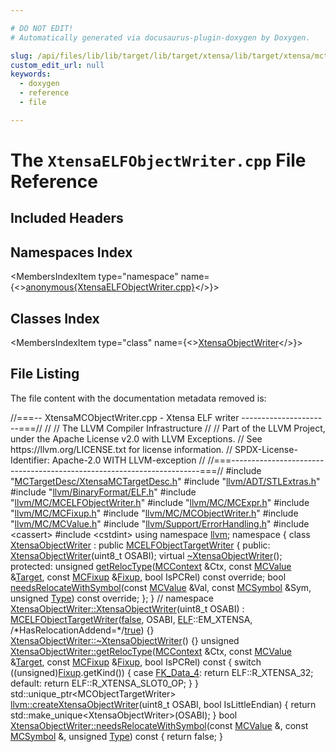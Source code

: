 ```yaml
---

# DO NOT EDIT!
# Automatically generated via docusaurus-plugin-doxygen by Doxygen.

slug: /api/files/lib/lib/target/lib/target/xtensa/lib/target/xtensa/mctargetdesc/xtensaelfobjectwriter-cpp
custom_edit_url: null
keywords:
  - doxygen
  - reference
  - file

---
```





# The `XtensaELFObjectWriter.cpp` File Reference

<DoxygenPage pluginConfig={pluginConfig}>



## Included Headers

<IncludesList>
<IncludesListItem
  filePath="MCTargetDesc/XtensaMCTargetDesc.h"
  permalink="/docs/api/files/lib/lib/target/lib/target/xtensa/lib/target/xtensa/mctargetdesc/xtensamctargetdesc-h"
  isLocal="true" />
<IncludesListItem
  filePath="llvm/ADT/STLExtras.h"
  permalink="/docs/api/files/include/include/llvm/include/llvm/adt/stlextras-h"
  isLocal="true" />
<IncludesListItem
  filePath="llvm/BinaryFormat/ELF.h"
  permalink="/docs/api/files/include/include/llvm/include/llvm/binaryformat/elf-h"
  isLocal="true" />
<IncludesListItem
  filePath="llvm/MC/MCELFObjectWriter.h"
  permalink="/docs/api/files/include/include/llvm/include/llvm/mc/mcelfobjectwriter-h"
  isLocal="true" />
<IncludesListItem
  filePath="llvm/MC/MCExpr.h"
  permalink="/docs/api/files/include/include/llvm/include/llvm/mc/mcexpr-h"
  isLocal="true" />
<IncludesListItem
  filePath="llvm/MC/MCFixup.h"
  permalink="/docs/api/files/include/include/llvm/include/llvm/mc/mcfixup-h"
  isLocal="true" />
<IncludesListItem
  filePath="llvm/MC/MCObjectWriter.h"
  permalink="/docs/api/files/include/include/llvm/include/llvm/mc/mcobjectwriter-h"
  isLocal="true" />
<IncludesListItem
  filePath="llvm/MC/MCValue.h"
  permalink="/docs/api/files/include/include/llvm/include/llvm/mc/mcvalue-h"
  isLocal="true" />
<IncludesListItem
  filePath="llvm/Support/ErrorHandling.h"
  permalink="/docs/api/files/include/include/llvm/include/llvm/support/errorhandling-h"
  isLocal="true" />
<IncludesListItem
  filePath="cassert"
  permalink=""
  isLocal="false" />
<IncludesListItem
  filePath="cstdint"
  permalink=""
  isLocal="false" />
</IncludesList>

## Namespaces Index

<MembersIndex>

<MembersIndexItem
  type="namespace"
  name={<><a href="/docs/api/namespaces/anonymous-xtensaelfobjectwriter-cpp-">anonymous&#123;XtensaELFObjectWriter.cpp&#125;</a></>}>
</MembersIndexItem>

</MembersIndex>

## Classes Index

<MembersIndex>

<MembersIndexItem
  type="class"
  name={<><a href="/docs/api/classes/anonymous-namespace-xtensaelfobjectwriter-cpp-/xtensaobjectwriter">XtensaObjectWriter</a></>}>
</MembersIndexItem>

</MembersIndex>


## File Listing

The file content with the documentation metadata removed is:

<ProgramListing>

<Link id="l00001" /><CodeLine lineNumber="1"><span class="doxyHighlightComment">//===-- XtensaMCObjectWriter.cpp - Xtensa ELF writer ----------------------===//</span></CodeLine>
<Link id="l00002" /><CodeLine lineNumber="2"><span class="doxyHighlightComment">//</span></CodeLine>
<Link id="l00003" /><CodeLine lineNumber="3"><span class="doxyHighlightComment">//                     The LLVM Compiler Infrastructure</span></CodeLine>
<Link id="l00004" /><CodeLine lineNumber="4"><span class="doxyHighlightComment">//</span></CodeLine>
<Link id="l00005" /><CodeLine lineNumber="5"><span class="doxyHighlightComment">// Part of the LLVM Project, under the Apache License v2.0 with LLVM Exceptions.</span></CodeLine>
<Link id="l00006" /><CodeLine lineNumber="6"><span class="doxyHighlightComment">// See https://llvm.org/LICENSE.txt for license information.</span></CodeLine>
<Link id="l00007" /><CodeLine lineNumber="7"><span class="doxyHighlightComment">// SPDX-License-Identifier: Apache-2.0 WITH LLVM-exception</span></CodeLine>
<Link id="l00008" /><CodeLine lineNumber="8"><span class="doxyHighlightComment">//</span></CodeLine>
<Link id="l00009" /><CodeLine lineNumber="9"><span class="doxyHighlightComment">//===----------------------------------------------------------------------===//</span></CodeLine>
<Link id="l00010" /><CodeLine lineNumber="10"></CodeLine>
<Link id="l00011" /><CodeLine lineNumber="11"><span class="doxyHighlightPreprocessor">#include &quot;<a href="/docs/api/files/lib/lib/target/lib/target/xtensa/lib/target/xtensa/mctargetdesc/xtensamctargetdesc-h">MCTargetDesc/XtensaMCTargetDesc.h</a>&quot;</span></CodeLine>
<Link id="l00012" /><CodeLine lineNumber="12"><span class="doxyHighlightPreprocessor">#include &quot;<a href="/docs/api/files/include/include/llvm/include/llvm/adt/stlextras-h">llvm/ADT/STLExtras.h</a>&quot;</span></CodeLine>
<Link id="l00013" /><CodeLine lineNumber="13"><span class="doxyHighlightPreprocessor">#include &quot;<a href="/docs/api/files/include/include/llvm/include/llvm/binaryformat/elf-h">llvm/BinaryFormat/ELF.h</a>&quot;</span></CodeLine>
<Link id="l00014" /><CodeLine lineNumber="14"><span class="doxyHighlightPreprocessor">#include &quot;<a href="/docs/api/files/include/include/llvm/include/llvm/mc/mcelfobjectwriter-h">llvm/MC/MCELFObjectWriter.h</a>&quot;</span></CodeLine>
<Link id="l00015" /><CodeLine lineNumber="15"><span class="doxyHighlightPreprocessor">#include &quot;<a href="/docs/api/files/include/include/llvm/include/llvm/mc/mcexpr-h">llvm/MC/MCExpr.h</a>&quot;</span></CodeLine>
<Link id="l00016" /><CodeLine lineNumber="16"><span class="doxyHighlightPreprocessor">#include &quot;<a href="/docs/api/files/include/include/llvm/include/llvm/mc/mcfixup-h">llvm/MC/MCFixup.h</a>&quot;</span></CodeLine>
<Link id="l00017" /><CodeLine lineNumber="17"><span class="doxyHighlightPreprocessor">#include &quot;<a href="/docs/api/files/include/include/llvm/include/llvm/mc/mcobjectwriter-h">llvm/MC/MCObjectWriter.h</a>&quot;</span></CodeLine>
<Link id="l00018" /><CodeLine lineNumber="18"><span class="doxyHighlightPreprocessor">#include &quot;<a href="/docs/api/files/include/include/llvm/include/llvm/mc/mcvalue-h">llvm/MC/MCValue.h</a>&quot;</span></CodeLine>
<Link id="l00019" /><CodeLine lineNumber="19"><span class="doxyHighlightPreprocessor">#include &quot;<a href="/docs/api/files/include/include/llvm/include/llvm/support/errorhandling-h">llvm/Support/ErrorHandling.h</a>&quot;</span></CodeLine>
<Link id="l00020" /><CodeLine lineNumber="20"><span class="doxyHighlightPreprocessor">#include &lt;cassert&gt;</span></CodeLine>
<Link id="l00021" /><CodeLine lineNumber="21"><span class="doxyHighlightPreprocessor">#include &lt;cstdint&gt;</span></CodeLine>
<Link id="l00022" /><CodeLine lineNumber="22"></CodeLine>
<Link id="l00023" /><CodeLine lineNumber="23"><span class="doxyHighlightKeyword">using namespace </span><span class="doxyHighlight"><a href="/docs/api/namespaces/llvm">llvm</a>;</span></CodeLine>
<Link id="l00024" /><CodeLine lineNumber="24"></CodeLine>
<Link id="l00025" /><CodeLine lineNumber="25" lineLink="/docs/api/namespaces/anonymous-xtensaelfobjectwriter-cpp-"><span class="doxyHighlightKeyword">namespace </span><span class="doxyHighlight">&#123;</span></CodeLine>
<Link id="l00026" /><CodeLine lineNumber="26" lineLink="/docs/api/classes/anonymous-namespace-xtensaelfobjectwriter-cpp-/xtensaobjectwriter"><span class="doxyHighlightKeyword">class </span><span class="doxyHighlight"><a href="/docs/api/classes/anonymous-namespace-xtensaelfobjectwriter-cpp-/xtensaobjectwriter/#a27efb67b78e1b86fc08ffdd0eeff507c">XtensaObjectWriter</a> : </span><span class="doxyHighlightKeyword">public</span><span class="doxyHighlight"> <a href="/docs/api/classes/llvm/mcelfobjecttargetwriter/#ae6c6e76c9d8e0c912542fe4f8375e8ce">MCELFObjectTargetWriter</a> &#123;</span></CodeLine>
<Link id="l00027" /><CodeLine lineNumber="27"><span class="doxyHighlightKeyword">public</span><span class="doxyHighlight">:</span></CodeLine>
<Link id="l00028" /><CodeLine lineNumber="28"><span class="doxyHighlight">  <a href="/docs/api/classes/anonymous-namespace-xtensaelfobjectwriter-cpp-/xtensaobjectwriter/#a27efb67b78e1b86fc08ffdd0eeff507c">XtensaObjectWriter</a>(uint8&#95;t OSABI);</span></CodeLine>
<Link id="l00029" /><CodeLine lineNumber="29"></CodeLine>
<Link id="l00030" /><CodeLine lineNumber="30"><span class="doxyHighlight">  </span><span class="doxyHighlightKeyword">virtual</span><span class="doxyHighlight"> <a href="/docs/api/classes/anonymous-namespace-xtensaelfobjectwriter-cpp-/xtensaobjectwriter/#a27efb67b78e1b86fc08ffdd0eeff507c">~XtensaObjectWriter</a>();</span></CodeLine>
<Link id="l00031" /><CodeLine lineNumber="31"></CodeLine>
<Link id="l00032" /><CodeLine lineNumber="32"><span class="doxyHighlightKeyword">protected</span><span class="doxyHighlight">:</span></CodeLine>
<Link id="l00033" /><CodeLine lineNumber="33"><span class="doxyHighlight">  </span><span class="doxyHighlightKeywordType">unsigned</span><span class="doxyHighlight"> <a href="/docs/api/classes/anonymous-namespace-xtensaelfobjectwriter-cpp-/xtensaobjectwriter/#a7495dc8aba72084e4e7c900c1426949f">getRelocType</a>(<a href="/docs/api/classes/llvm/mccontext">MCContext</a> &amp;Ctx, </span><span class="doxyHighlightKeyword">const</span><span class="doxyHighlight"> <a href="/docs/api/classes/llvm/mcvalue">MCValue</a> &amp;<a href="/docs/api/classes/llvm/target">Target</a>,</span></CodeLine>
<Link id="l00034" /><CodeLine lineNumber="34"><span class="doxyHighlight">                        </span><span class="doxyHighlightKeyword">const</span><span class="doxyHighlight"> <a href="/docs/api/classes/llvm/mcfixup">MCFixup</a> &amp;<a href="/docs/api/files/lib/lib/target/lib/target/powerpc/ppctlsdynamiccall-cpp/#a4a235aedca5bbfc39934045b6cbf9c70">Fixup</a>, </span><span class="doxyHighlightKeywordType">bool</span><span class="doxyHighlight"> IsPCRel) </span><span class="doxyHighlightKeyword">const override</span><span class="doxyHighlight">;</span></CodeLine>
<Link id="l00035" /><CodeLine lineNumber="35"><span class="doxyHighlight">  </span><span class="doxyHighlightKeywordType">bool</span><span class="doxyHighlight"> <a href="/docs/api/classes/anonymous-namespace-xtensaelfobjectwriter-cpp-/xtensaobjectwriter/#a3e68833b9c8103b8ce6f425a62d402de">needsRelocateWithSymbol</a>(</span><span class="doxyHighlightKeyword">const</span><span class="doxyHighlight"> <a href="/docs/api/classes/llvm/mcvalue">MCValue</a> &amp;Val, </span><span class="doxyHighlightKeyword">const</span><span class="doxyHighlight"> <a href="/docs/api/classes/llvm/mcsymbol">MCSymbol</a> &amp;Sym,</span></CodeLine>
<Link id="l00036" /><CodeLine lineNumber="36"><span class="doxyHighlight">                               </span><span class="doxyHighlightKeywordType">unsigned</span><span class="doxyHighlight"> <a href="/docs/api/classes/llvm/type">Type</a>) </span><span class="doxyHighlightKeyword">const override</span><span class="doxyHighlight">;</span></CodeLine>
<Link id="l00037" /><CodeLine lineNumber="37"><span class="doxyHighlight">&#125;;</span></CodeLine>
<Link id="l00038" /><CodeLine lineNumber="38"><span class="doxyHighlight">&#125; </span><span class="doxyHighlightComment">// namespace</span></CodeLine>
<Link id="l00039" /><CodeLine lineNumber="39"></CodeLine>
<Link id="l00040" /><CodeLine lineNumber="40" lineLink="/docs/api/classes/anonymous-namespace-xtensaelfobjectwriter-cpp-/xtensaobjectwriter/#a27efb67b78e1b86fc08ffdd0eeff507c"><span class="doxyHighlight"><a href="/docs/api/classes/anonymous-namespace-xtensaelfobjectwriter-cpp-/xtensaobjectwriter/#a27efb67b78e1b86fc08ffdd0eeff507c">XtensaObjectWriter::XtensaObjectWriter</a>(uint8&#95;t OSABI)</span></CodeLine>
<Link id="l00041" /><CodeLine lineNumber="41"><span class="doxyHighlight">    : <a href="/docs/api/classes/llvm/mcelfobjecttargetwriter/#ae6c6e76c9d8e0c912542fe4f8375e8ce">MCELFObjectTargetWriter</a>(<a href="/docs/api/namespaces/false">false</a>, OSABI, <a href="/docs/api/namespaces/llvm/elf">ELF</a>::EM&#95;XTENSA,</span></CodeLine>
<Link id="l00042" /><CodeLine lineNumber="42"><span class="doxyHighlight">                              </span><span class="doxyHighlightComment">/&#42;HasRelocationAddend=&#42;/</span><span class="doxyHighlight"><a href="/docs/api/files/lib/lib/analysis/basicaliasanalysis-cpp/#af6d5cafbdfc5313e65d990120021a3ec">true</a>) &#123;&#125;</span></CodeLine>
<Link id="l00043" /><CodeLine lineNumber="43"></CodeLine>
<Link id="l00044" /><CodeLine lineNumber="44" lineLink="/docs/api/classes/anonymous-namespace-xtensaelfobjectwriter-cpp-/xtensaobjectwriter/#a085d7d9ce8b6c4ccd94ce97e3a3daf57"><span class="doxyHighlight"><a href="/docs/api/classes/anonymous-namespace-xtensaelfobjectwriter-cpp-/xtensaobjectwriter/#a085d7d9ce8b6c4ccd94ce97e3a3daf57">XtensaObjectWriter::~XtensaObjectWriter</a>() &#123;&#125;</span></CodeLine>
<Link id="l00045" /><CodeLine lineNumber="45"></CodeLine>
<Link id="l00046" /><CodeLine lineNumber="46" lineLink="/docs/api/classes/anonymous-namespace-xtensaelfobjectwriter-cpp-/xtensaobjectwriter/#a7495dc8aba72084e4e7c900c1426949f"><span class="doxyHighlightKeywordType">unsigned</span><span class="doxyHighlight"> <a href="/docs/api/classes/anonymous-namespace-xtensaelfobjectwriter-cpp-/xtensaobjectwriter/#a7495dc8aba72084e4e7c900c1426949f">XtensaObjectWriter::getRelocType</a>(<a href="/docs/api/classes/llvm/mccontext">MCContext</a> &amp;Ctx, </span><span class="doxyHighlightKeyword">const</span><span class="doxyHighlight"> <a href="/docs/api/classes/llvm/mcvalue">MCValue</a> &amp;<a href="/docs/api/classes/llvm/target">Target</a>,</span></CodeLine>
<Link id="l00047" /><CodeLine lineNumber="47"><span class="doxyHighlight">                                          </span><span class="doxyHighlightKeyword">const</span><span class="doxyHighlight"> <a href="/docs/api/classes/llvm/mcfixup">MCFixup</a> &amp;<a href="/docs/api/files/lib/lib/target/lib/target/powerpc/ppctlsdynamiccall-cpp/#a4a235aedca5bbfc39934045b6cbf9c70">Fixup</a>,</span></CodeLine>
<Link id="l00048" /><CodeLine lineNumber="48"><span class="doxyHighlight">                                          </span><span class="doxyHighlightKeywordType">bool</span><span class="doxyHighlight"> IsPCRel)</span><span class="doxyHighlightKeyword"> const </span><span class="doxyHighlight">&#123;</span></CodeLine>
<Link id="l00049" /><CodeLine lineNumber="49"></CodeLine>
<Link id="l00050" /><CodeLine lineNumber="50"><span class="doxyHighlight">  </span><span class="doxyHighlightKeywordFlow">switch</span><span class="doxyHighlight"> ((</span><span class="doxyHighlightKeywordType">unsigned</span><span class="doxyHighlight">)<a href="/docs/api/files/lib/lib/target/lib/target/powerpc/ppctlsdynamiccall-cpp/#a4a235aedca5bbfc39934045b6cbf9c70">Fixup</a>.getKind()) &#123;</span></CodeLine>
<Link id="l00051" /><CodeLine lineNumber="51"><span class="doxyHighlight">  </span><span class="doxyHighlightKeywordFlow">case</span><span class="doxyHighlight"> <a href="/docs/api/namespaces/llvm/#a84cef097f15848752272d38769011f58a5d58ab615cde98af13deb16dbc09f42d">FK&#95;Data&#95;4</a>:</span></CodeLine>
<Link id="l00052" /><CodeLine lineNumber="52"><span class="doxyHighlight">    </span><span class="doxyHighlightKeywordFlow">return</span><span class="doxyHighlight"> ELF::R&#95;XTENSA&#95;32;</span></CodeLine>
<Link id="l00053" /><CodeLine lineNumber="53"><span class="doxyHighlight">  </span><span class="doxyHighlightKeywordFlow">default</span><span class="doxyHighlight">:</span></CodeLine>
<Link id="l00054" /><CodeLine lineNumber="54"><span class="doxyHighlight">    </span><span class="doxyHighlightKeywordFlow">return</span><span class="doxyHighlight"> ELF::R&#95;XTENSA&#95;SLOT0&#95;OP;</span></CodeLine>
<Link id="l00055" /><CodeLine lineNumber="55"><span class="doxyHighlight">  &#125;</span></CodeLine>
<Link id="l00056" /><CodeLine lineNumber="56"><span class="doxyHighlight">&#125;</span></CodeLine>
<Link id="l00057" /><CodeLine lineNumber="57"></CodeLine>
<Link id="l00058" /><CodeLine lineNumber="58"><span class="doxyHighlight">std::unique&#95;ptr&lt;MCObjectTargetWriter&gt;</span></CodeLine>
<Link id="l00059" /><CodeLine lineNumber="59" lineLink="/docs/api/namespaces/llvm/#a981b79c62153d279702eeaf260867239"><span class="doxyHighlight"><a href="/docs/api/namespaces/llvm/#a981b79c62153d279702eeaf260867239">llvm::createXtensaObjectWriter</a>(uint8&#95;t OSABI, </span><span class="doxyHighlightKeywordType">bool</span><span class="doxyHighlight"> IsLittleEndian) &#123;</span></CodeLine>
<Link id="l00060" /><CodeLine lineNumber="60"><span class="doxyHighlight">  </span><span class="doxyHighlightKeywordFlow">return</span><span class="doxyHighlight"> std::make&#95;unique&lt;XtensaObjectWriter&gt;(OSABI);</span></CodeLine>
<Link id="l00061" /><CodeLine lineNumber="61"><span class="doxyHighlight">&#125;</span></CodeLine>
<Link id="l00062" /><CodeLine lineNumber="62"></CodeLine>
<Link id="l00063" /><CodeLine lineNumber="63" lineLink="/docs/api/classes/anonymous-namespace-xtensaelfobjectwriter-cpp-/xtensaobjectwriter/#a3e68833b9c8103b8ce6f425a62d402de"><span class="doxyHighlightKeywordType">bool</span><span class="doxyHighlight"> <a href="/docs/api/classes/anonymous-namespace-xtensaelfobjectwriter-cpp-/xtensaobjectwriter/#a3e68833b9c8103b8ce6f425a62d402de">XtensaObjectWriter::needsRelocateWithSymbol</a>(</span><span class="doxyHighlightKeyword">const</span><span class="doxyHighlight"> <a href="/docs/api/classes/llvm/mcvalue">MCValue</a> &amp;,</span></CodeLine>
<Link id="l00064" /><CodeLine lineNumber="64"><span class="doxyHighlight">                                                 </span><span class="doxyHighlightKeyword">const</span><span class="doxyHighlight"> <a href="/docs/api/classes/llvm/mcsymbol">MCSymbol</a> &amp;,</span></CodeLine>
<Link id="l00065" /><CodeLine lineNumber="65"><span class="doxyHighlight">                                                 </span><span class="doxyHighlightKeywordType">unsigned</span><span class="doxyHighlight"> <a href="/docs/api/classes/llvm/type">Type</a>)</span><span class="doxyHighlightKeyword"> const </span><span class="doxyHighlight">&#123;</span></CodeLine>
<Link id="l00066" /><CodeLine lineNumber="66"><span class="doxyHighlight">  </span><span class="doxyHighlightKeywordFlow">return</span><span class="doxyHighlight"> </span><span class="doxyHighlightKeyword">false</span><span class="doxyHighlight">;</span></CodeLine>
<Link id="l00067" /><CodeLine lineNumber="67"><span class="doxyHighlight">&#125;</span></CodeLine>

</ProgramListing>


</DoxygenPage>
